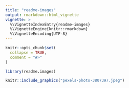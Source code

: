 ```yaml
---
title: "readme-images"
output: rmarkdown::html_vignette
vignette: >
  %\VignetteIndexEntry{readme-images}
  %\VignetteEngine{knitr::rmarkdown}
  %\VignetteEncoding{UTF-8}
---
```


```r
knitr::opts_chunk$set(
  collapse = TRUE,
  comment = "#>"
)
```

```r
library(readme.images)
```

```r
knitr::include_graphics("pexels-photo-3807397.jpeg")
```
